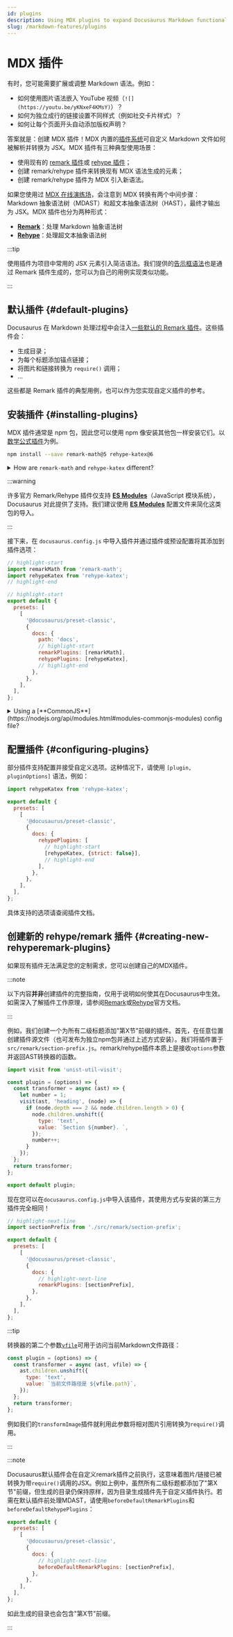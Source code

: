 ```yaml
---
id: plugins
description: Using MDX plugins to expand Docusaurus Markdown functionalities
slug: /markdown-features/plugins
---
```


# MDX 插件

有时，您可能需要扩展或调整 Markdown 语法。例如：

- 如何使用图片语法嵌入 YouTube 视频（`![](https://youtu.be/yKNxeF4KMsY)`）？
- 如何为独立成行的链接设置不同样式（例如社交卡片样式）？
- 如何让每个页面开头自动添加版权声明？

答案就是：创建 MDX 插件！MDX 内置的[插件系统](https://mdxjs.com/advanced/plugins/)可自定义 Markdown 文件如何被解析并转换为 JSX。MDX 插件有三种典型使用场景：

- 使用现有的 [remark 插件](https://github.com/remarkjs/remark/blob/main/doc/plugins.md#list-of-plugins)或 [rehype 插件](https://github.com/rehypejs/rehype/blob/main/doc/plugins.md#list-of-plugins)；
- 创建 remark/rehype 插件来转换现有 MDX 语法生成的元素；
- 创建 remark/rehype 插件为 MDX 引入新语法。

如果您使用过 [MDX 在线演练场](https://mdxjs.com/playground/)，会注意到 MDX 转换有两个中间步骤：Markdown 抽象语法树（MDAST）和超文本抽象语法树（HAST），最终才输出为 JSX。MDX 插件也分为两种形式：

- **[Remark](https://github.com/remarkjs/remark/)**：处理 Markdown 抽象语法树
- **[Rehype](https://github.com/rehypejs/rehype/)**：处理超文本抽象语法树

:::tip

使用插件为项目中常用的 JSX 元素引入简洁语法。我们提供的[告示框语法](./markdown-features-admonitions.mdx)也是通过 Remark 插件生成的，您可以为自己的用例实现类似功能。

:::

## 默认插件 {#default-plugins}

Docusaurus 在 Markdown 处理过程中会注入[一些默认的 Remark 插件](https://github.com/facebook/docusaurus/tree/main/packages/docusaurus-mdx-loader/src/remark)。这些插件会：

- 生成目录；
- 为每个标题添加锚点链接；
- 将图片和链接转换为 `require()` 调用；
- …

这些都是 Remark 插件的典型用例，也可以作为您实现自定义插件的参考。

## 安装插件 {#installing-plugins}

MDX 插件通常是 npm 包，因此您可以使用 npm 像安装其他包一样安装它们。以[数学公式插件](./markdown-features-math-equations.mdx)为例。

```bash npm2yarn
npm install --save remark-math@5 rehype-katex@6
```

<details>
  <summary>How are <code>remark-math</code> and <code>rehype-katex</code> different?</summary>

In case you are wondering how Remark and Rehype are different, here is a good example. `remark-math` operates on the Markdown AST, where it sees text like `$...$`, and all it does is transform that to the JSX `<span class="math math-inline">...</span>` without doing too much with the content. This decouples the extraction of math formulae from their rendering, which means you can swap $\KaTeX$ out with other math renderers, like MathJax (with [`rehype-mathjax`](https://github.com/remarkjs/remark-math/tree/main/packages/rehype-mathjax)), just by replacing the Rehype plugin.

Next, the `rehype-katex` operates on the Hypertext AST where everything has been converted to HTML-like tags already. It traverses all the elements with `math` class and uses $\KaTeX$ to parse and render the content to actual HTML.

</details>

:::warning

许多官方 Remark/Rehype 插件仅支持 [**ES Modules**](https://gist.github.com/sindresorhus/a39789f98801d908bbc7ff3ecc99d99c)（JavaScript 模块系统），Docusaurus 对此提供了支持。我们建议使用 [**ES Modules**](https://flaviocopes.com/es-modules/) 配置文件来简化这类包的导入。

:::

接下来，在 `docusaurus.config.js` 中导入插件并通过插件或预设配置将其添加到插件选项：

```js title="docusaurus.config.js"
// highlight-start
import remarkMath from 'remark-math';
import rehypeKatex from 'rehype-katex';
// highlight-end

// highlight-start
export default {
  presets: [
    [
      '@docusaurus/preset-classic',
      {
        docs: {
          path: 'docs',
          // highlight-start
          remarkPlugins: [remarkMath],
          rehypePlugins: [rehypeKatex],
          // highlight-end
        },
      },
    ],
  ],
};
```

<details>
  <summary>Using a [**CommonJS**](https://nodejs.org/api/modules.html#modules-commonjs-modules) config file?</summary>

If you decide to use a CommonJS config file, it is possible to load those ES module plugins thanks to dynamic imports and an async config creator function:

```js title="docusaurus.config.js"
// highlight-start
module.exports = async function createConfigAsync() {
  // highlight-end
  return {
    presets: [
      [
        '@docusaurus/preset-classic',
        {
          docs: {
            path: 'docs',
            // highlight-start
            remarkPlugins: [(await import('remark-math')).default],
            rehypePlugins: [(await import('rehype-katex')).default],
            // highlight-end
          },
        },
      ],
    ],
  };
};
```

</details>

## 配置插件 {#configuring-plugins}

部分插件支持配置并接受自定义选项。这种情况下，请使用 `[plugin, pluginOptions]` 语法，例如：

```js title="docusaurus.config.js"
import rehypeKatex from 'rehype-katex';

export default {
  presets: [
    [
      '@docusaurus/preset-classic',
      {
        docs: {
          rehypePlugins: [
            // highlight-start
            [rehypeKatex, {strict: false}],
            // highlight-end
          ],
        },
      },
    ],
  ],
};
```

具体支持的选项请查阅插件文档。

## 创建新的 rehype/remark 插件 {#creating-new-rehyperemark-plugins}

如果现有插件无法满足您的定制需求，您可以创建自己的MDX插件。

:::note

以下内容**并非**创建插件的完整指南，仅用于说明如何使其在Docusaurus中生效。如需深入了解插件工作原理，请参阅[Remark](https://github.com/remarkjs/remark/blob/main/doc/plugins.md#create-plugins)或[Rehype](https://github.com/rehypejs/rehype/blob/main/doc/plugins.md#create-plugins)官方文档。

:::

例如，我们创建一个为所有二级标题添加"第X节"前缀的插件。首先，在任意位置创建插件源文件（也可发布为独立npm包并通过上述方式安装）。我们将插件置于`src/remark/section-prefix.js`。remark/rehype插件本质上是接收`options`参数并返回AST转换器的函数。

```js "src/remark/section-prefix.js"
import visit from 'unist-util-visit';

const plugin = (options) => {
  const transformer = async (ast) => {
    let number = 1;
    visit(ast, 'heading', (node) => {
      if (node.depth === 2 && node.children.length > 0) {
        node.children.unshift({
          type: 'text',
          value: `Section ${number}. `,
        });
        number++;
      }
    });
  };
  return transformer;
};

export default plugin;
```

现在您可以在`docusaurus.config.js`中导入该插件，其使用方式与安装的第三方插件完全相同！

```js title="docusaurus.config.js"
// highlight-next-line
import sectionPrefix from './src/remark/section-prefix';

export default {
  presets: [
    [
      '@docusaurus/preset-classic',
      {
        docs: {
          // highlight-next-line
          remarkPlugins: [sectionPrefix],
        },
      },
    ],
  ],
};
```

:::tip

转换器的第二个参数[`vfile`](https://github.com/vfile/vfile)可用于访问当前Markdown文件路径：

```js
const plugin = (options) => {
  const transformer = async (ast, vfile) => {
    ast.children.unshift({
      type: 'text',
      value: `当前文件路径是 ${vfile.path}`,
    });
  };
  return transformer;
};
```

例如我们的`transformImage`插件就利用此参数将相对图片引用转换为`require()`调用。

:::

:::note

Docusaurus默认插件会在自定义remark插件之前执行，这意味着图片/链接已被转换为带`require()`调用的JSX。例如上例中，虽然所有二级标题都添加了"第X节"前缀，但生成的目录仍保持原样，因为目录生成插件先于自定义插件执行。若需在默认插件前处理MDAST，请使用`beforeDefaultRemarkPlugins`和`beforeDefaultRehypePlugins`：

```js title="docusaurus.config.js"
export default {
  presets: [
    [
      '@docusaurus/preset-classic',
      {
        docs: {
          // highlight-next-line
          beforeDefaultRemarkPlugins: [sectionPrefix],
        },
      },
    ],
  ],
};
```

如此生成的目录也会包含"第X节"前缀。

:::